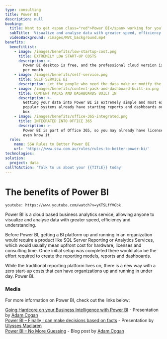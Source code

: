 ```yaml
---
type: consulting
title: Power BI
description: null
booking:
  title: Want to get <span class="red">Power BI</span> working for you?
  subTitle: 'Visualize and analyse data with greater speed, efficiency and understanding'
  videoBackground: /images/MVC_background.mp4
benefits:
  benefitList:
    - image: /images/benefits/low-startup-cost.png
      title: EXTREMELY LOW START-UP COSTS
      description: >-
        Power BI desktop is free, and the professional cloud version is only $10
        per month
    - image: /images/benefits/self-service.png
      title: SELF SERVICE BI
      description: Let the people who need the data make or modify the reports on the fly
    - image: /images/benefits/content-pack-and-dashboard-built-in.png
      title: CONTENT PACKS AND DASHBOARDS BUILT IN
      description: >-
        Getting your data into Power BI is extremely simple and most existing
        popular systems already have starting reports and dashboards out of the
        box
    - image: /images/benefits/office-365-integrated.png
      title: INTEGRATED INTO OFFICE 365
      description: >-
        Power BI is part of Office 365, so you may already have licenses and not
        even know it
  rule:
    name: SSW Rules to Better Power BI
    url: 'https://www.ssw.com.au/rules/rules-to-better-power-bi/'
technologies:
solution:
  project: data
callToAction: 'Talk to us about your {{TITLE}} today'
---
```


# The benefits of **Power BI**

`youtube: https://www.youtube.com/watch?v=yKTSLffVGbk`

Power BI is a cloud based business analytics service, allowing anyone to visualize and analyse data with greater speed, efficiency and understanding.

Before Power BI, getting a BI platform up and running in an organization would require a product like SQL Server Reporting or Analytics Services, which would usually mean upfront cost for hardware, licenses and consulting time. Once initial setup was completed there would also be the effort required to create the reporting models, reports and dashboards.

While the traditional reporting platform lives on, there is a new way with a zero start-up costs that can have organizations up and running in under day. Power BI.

### **Media**

For more information on Power BI, check out the links below:

[Going Hardcore on your Business Intelligence with Power BI](https://tv.ssw.com/going-hardcore-on-your-business-intelligence-with-power-bi-adam-cogan/) - Presentation by [Adam Cogan](https://www.ssw.com.au/people/adam-cogan)\
[Power BI – Finally I can make decisions based on facts](https://tv.ssw.com/power-bi-finally-can-make-decisions-based-facts-ulysses-maclaren/) - Presentation by [Ulysses Maclaren](https://www.ssw.com.au/people/uly)\
[Power BI – No More Guessing](https://adamcogan.com/2016/10/13/power-bi-no-more-guessing/) - Blog post by [Adam Cogan](https://www.ssw.com.au/people/adam-cogan)
